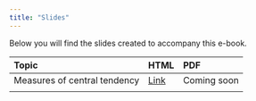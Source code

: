 ```yaml
---
title: "Slides"
---
```


Below you will find the slides created to accompany this e-book.

| Topic                        | HTML                   | PDF  |
|:-----------------------------|:-----------------------|:-----|
| Measures of central tendency | [Link](slide-mct.html) | Coming soon |
|                              |                        |      |
